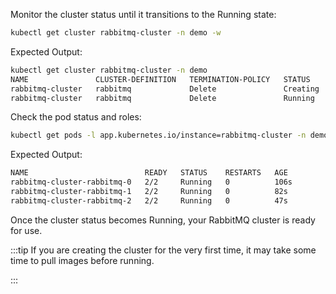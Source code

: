 Monitor the cluster status until it transitions to the Running state:
```bash
kubectl get cluster rabbitmq-cluster -n demo -w
```

Expected Output:

```bash
kubectl get cluster rabbitmq-cluster -n demo
NAME               CLUSTER-DEFINITION   TERMINATION-POLICY   STATUS     AGE
rabbitmq-cluster   rabbitmq             Delete               Creating   15s
rabbitmq-cluster   rabbitmq             Delete               Running    83s
```

Check the pod status and roles:
```bash
kubectl get pods -l app.kubernetes.io/instance=rabbitmq-cluster -n demo
```

Expected Output:
```bash
NAME                          READY   STATUS    RESTARTS   AGE
rabbitmq-cluster-rabbitmq-0   2/2     Running   0          106s
rabbitmq-cluster-rabbitmq-1   2/2     Running   0          82s
rabbitmq-cluster-rabbitmq-2   2/2     Running   0          47s
```

Once the cluster status becomes Running, your RabbitMQ cluster is ready for use.

:::tip
If you are creating the cluster for the very first time, it may take some time to pull images before running.

:::
